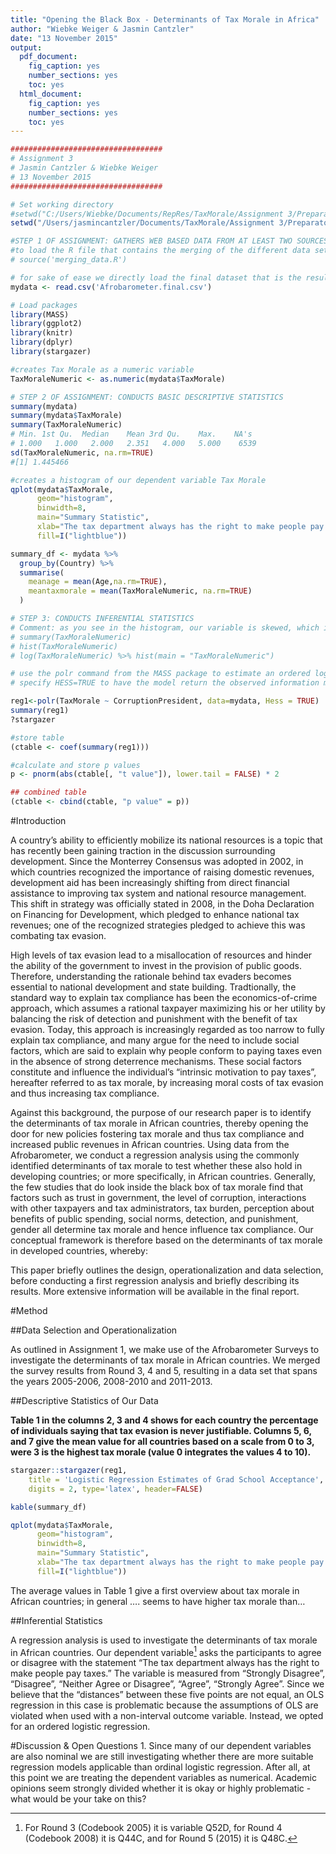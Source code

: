 ```yaml
---
title: "Opening the Black Box - Determinants of Tax Morale in Africa"
author: "Wiebke Weiger & Jasmin Cantzler"
date: "13 November 2015"
output:
  pdf_document:
    fig_caption: yes
    number_sections: yes
    toc: yes
  html_document:
    fig_caption: yes
    number_sections: yes
    toc: yes
---
```

\pagebreak
```r
##################################
# Assignment 3
# Jasmin Cantzler & Wiebke Weiger
# 13 November 2015
##################################

# Set working directory
#setwd("C:/Users/Wiebke/Documents/RepRes/TaxMorale/Assignment 3/PreparatoryWork")
setwd("/Users/jasmincantzler/Documents/TaxMorale/Assignment 3/PreparatoryWork")

#STEP 1 OF ASSIGNMENT: GATHERS WEB BASED DATA FROM AT LEAST TWO SOURCES, MERGES THE DATA SETS 
#to load the R file that contains the merging of the different data sets please
# source('merging_data.R') 

# for sake of ease we directly load the final dataset that is the result of the file above
mydata <- read.csv('Afrobarometer.final.csv')

# Load packages
library(MASS)
library(ggplot2)
library(knitr)
library(dplyr)
library(stargazer)

#creates Tax Morale as a numeric variable
TaxMoraleNumeric <- as.numeric(mydata$TaxMorale)

# STEP 2 OF ASSIGNMENT: CONDUCTS BASIC DESCRIPTIVE STATISTICS 
summary(mydata) 
summary(mydata$TaxMorale)
summary(TaxMoraleNumeric)
# Min. 1st Qu.  Median    Mean 3rd Qu.    Max.    NA's 
# 1.000   1.000   2.000   2.351   4.000   5.000    6539 
sd(TaxMoraleNumeric, na.rm=TRUE)
#[1] 1.445466

#creates a histogram of our dependent variable Tax Morale
qplot(mydata$TaxMorale,
      geom="histogram",
      binwidth=8,
      main="Summary Statistic",
      xlab="The tax department always has the right to make people pay taxes.",
      fill=I("lightblue"))

summary_df <- mydata %>% 
  group_by(Country) %>% 
  summarise(
    meanage = mean(Age,na.rm=TRUE), 
    meantaxmorale = mean(TaxMoraleNumeric, na.rm=TRUE)
  )

# STEP 3: CONDUCTS INFERENTIAL STATISTICS
# Comment: as you see in the histogram, our variable is skewed, which is also the case if we transform it to natural log. 
# summary(TaxMoraleNumeric)
# hist(TaxMoraleNumeric)
# log(TaxMoraleNumeric) %>% hist(main = "TaxMoraleNumeric")

# use the polr command from the MASS package to estimate an ordered logistic regression model. 
# specify HESS=TRUE to have the model return the observed information matrix from optimization which is used to get standard errors

reg1<-polr(TaxMorale ~ CorruptionPresident, data=mydata, Hess = TRUE)
summary(reg1)
?stargazer

#store table
(ctable <- coef(summary(reg1)))

#calculate and store p values
p <- pnorm(abs(ctable[, "t value"]), lower.tail = FALSE) * 2

## combined table
(ctable <- cbind(ctable, "p value" = p))
```

#Introduction

A country's ability to efficiently mobilize its national resources is a topic that has recently been gaining traction in the discussion surrounding development. Since the Monterrey Consensus was adopted in 2002, in which countries recognized the importance of raising domestic revenues, development aid has been increasingly shifting from direct financial assistance to improving tax system and national resource management. This shift in strategy was officially stated in 2008, in the Doha Declaration on Financing for Development, which pledged to enhance national tax revenues; one of the recognized strategies pledged to achieve this was combating tax evasion.
  
High levels of tax evasion lead to a misallocation of resources and hinder the ability of the government to invest in the provision of public goods. Therefore, understanding the rationale behind tax evaders becomes essential to national development and state building. Tradtionally, the standard way to explain tax compliance has been the economics-of-crime approach, which assumes a rational taxpayer maximizing his or her utility by balancing the risk of detection and punishment with the benefit of tax evasion. Today, this approach is increasingly regarded as too narrow to fully explain tax compliance, and many argue for the need to include social factors, which are said to explain why people conform to paying taxes even in the absence of strong deterrence mechanisms. These social factors constitute and influence the individual's "intrinsic motivation to pay taxes", hereafter referred to as tax morale, by increasing moral costs of tax evasion and thus increasing tax compliance.

Against this background, the purpose of our research paper is to identify the determinants of tax morale in African countries, thereby opening the door for new policies fostering tax morale and thus tax compliance and increased public revenues in African countries. Using data from the Afrobarometer, we conduct a regression analysis using the commonly identified determinants of tax morale to test whether these also hold in developing countries; or more specifically, in African countries. Generally, the few studies that do look inside the black box of tax morale find that factors such as trust in government, the level of corruption, interactions with other taxpayers and tax administrators, tax burden, perception about benefits of public spending, social norms, detection, and punishment, gender all determine tax morale and hence influence tax compliance. Our conceptual framework is therefore based on the determinants of tax morale in developed countries, whereby:

\begin{equation}
\begin{aligned}
Tax Morale_i = & \alpha_i + \beta_1 Trust in Government/Public Officials_i + \beta_2 Level of Corruption_i \\
& + \beta_3 interactions with other taxpayers_i + \beta_4 tax burden_i \\
& + \beta_5 detection and punishment_i + \beta_5 Social Norms_i + \epsilon_i
\end{aligned}
\end{equation}

This paper briefly outlines the design, operationalization and data selection, before conducting a first regression analysis and briefly describing its results. More extensive information will be available in the final report. 

#Method

##Data Selection and Operationalization

As outlined in Assignment 1, we make use of the Afrobarometer Surveys to investigate the determinants of tax morale in African countries. We merged the survey results from Round 3, 4 and 5, resulting in a data set that spans the years 2005-2006, 2008-2010 and 2011-2013.

##Descriptive Statistics of Our Data

**Table 1 in the columns 2, 3 and 4 shows for each country the percentage of individuals saying that tax evasion is never justifiable. Columns 5, 6, and 7 give the mean value for all countries based on a scale from 0 to 3, were 3 is the highest tax morale (value 0 integrates the values 4 to 10).**

```r
stargazer::stargazer(reg1,
    title = 'Logistic Regression Estimates of Grad School Acceptance',
    digits = 2, type='latex', header=FALSE)

kable(summary_df)

qplot(mydata$TaxMorale,
      geom="histogram",
      binwidth=8,
      main="Summary Statistic",
      xlab="The tax department always has the right to make people pay taxes.",
      fill=I("lightblue"))
```

The average values in Table 1 give a first overview about tax morale in African countries; in general .... seems to have higher tax morale than...

##Inferential Statistics

A regression analysis is used to investigate the determinants of tax morale in African countries. Our dependent variable[^1] asks the participants to agree or disagree with the statement "The tax department always has the right to make people pay taxes." The variable is measured from  "Strongly Disagree", "Disagree", "Neither Agree or Disagree", "Agree", "Strongly Agree". Since we believe that the "distances" between these five points are not equal, an OLS regression in this case is problematic because the assumptions of OLS are violated when used with a non-interval outcome variable. Instead, we opted for an ordered logistic regression. 



#Discussion & Open Questions
1. Since many of our dependent variables are also nominal we are still investigating whether there are more suitable regression models applicable than ordinal logistic regression. After all, at this point we are treating the dependent variables as numerical. Academic opinions seem strongly divided whether it is okay or highly problematic - what would be your take on this?






[^1]: For Round 3 (Codebook 2005) it is variable Q52D, for Round 4 (Codebook 2008) it is Q44C, and for Round 5 (2015) it is Q48C.